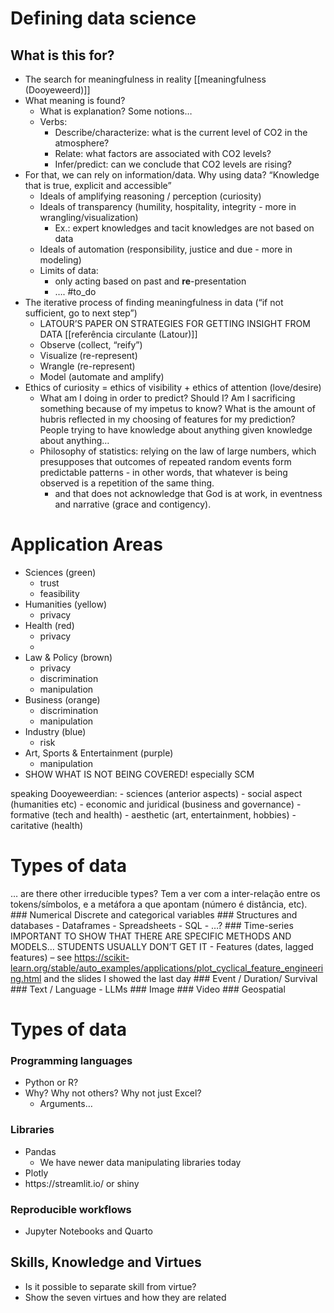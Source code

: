 
# Defining data science {data-stack-name="defining"}

## What is this for?
- The search for meaningfulness in reality [[meaningfulness (Dooyeweerd)]]
- What meaning is found?
	- What is explanation? Some notions...
	- Verbs:
		- Describe/characterize: what is the current level of CO2 in the atmosphere?
		- Relate: what factors are associated with CO2 levels?
		- Infer/predict: can we conclude that CO2 levels are rising?
- For that, we can rely on information/data. Why using data? "Knowledge that is true, explicit and accessible"
	- Ideals of amplifying reasoning / perception (curiosity)
	- Ideals of transparency (humility, hospitality, integrity - more in wrangling/visualization)
		- Ex.: expert knowledges and tacit knowledges are not based on data
	- Ideals of automation (responsibility, justice and due - more in modeling)
	- Limits of data:
		- only acting based on past and **re**-presentation
		- .... #to_do
- The iterative process of finding meaningfulness in data ("if not sufficient, go to next step")
	- LATOUR'S PAPER ON STRATEGIES FOR GETTING INSIGHT FROM DATA [[referência circulante (Latour)]]
	- Observe (collect, "reify")
	- Visualize (re-represent)
	- Wrangle (re-represent)
	- Model (automate and amplify)
- Ethics of curiosity = ethics of visibility + ethics of attention (love/desire)
	- What am I doing in order to predict? Should I? Am I sacrificing something because of my impetus to know? What is the amount of hubris reflected in my choosing of features for my prediction? People trying to have knowledge about anything given knowledge about anything...
	- Philosophy of statistics: relying on the law of large numbers, which presupposes that outcomes of repeated random events form predictable patterns - in other words, that whatever is being observed is a repetition of the same thing.
		- and that does not acknowledge that God is at work, in eventness and narrative (grace and contigency).
  
# Application Areas {data-stack-name="applications"}

- Sciences (green)
	- trust
	- feasibility
- Humanities (yellow)
	- privacy
- Health (red)
	- privacy
	- 
- Law & Policy (brown)
	- privacy
	- discrimination
	- manipulation
- Business (orange)
	- discrimination
	- manipulation
- Industry (blue)
	- risk
- Art, Sports & Entertainment (purple)
	- manipulation

- SHOW WHAT IS NOT BEING COVERED! especially SCM

speaking Dooyeweerdian:
- sciences (anterior aspects)
- social aspect (humanities etc)
- economic and juridical (business and governance)
- formative (tech and health)
- aesthetic (art, entertainment, hobbies)
- caritative (health)
  
# Types of data {data-stack-name="types"}

... are there other irreducible types? Tem a ver com a inter-relação entre os tokens/símbolos, e a metáfora a que apontam (número é distância, etc).
### Numerical
Discrete and categorical variables
### Structures and databases
- Dataframes
- Spreadsheets
- SQL
- ...?
### Time-series
IMPORTANT TO SHOW THAT THERE ARE SPECIFIC METHODS AND MODELS... STUDENTS USUALLY DON'T GET IT
- Features (dates, lagged features) – see [https://scikit-learn.org/stable/auto_examples/applications/plot_cyclical_feature_engineering.html](https://scikit-learn.org/stable/auto_examples/applications/plot_cyclical_feature_engineering.html) and the slides I showed the last day
###  Event / Duration/ Survival
### Text / Language
- LLMs
### Image
### Video
### Geospatial

# Types of data {data-stack-name="tools"}

### Programming languages
- Python or R?
- Why? Why not others? Why not just Excel?
	- Arguments...

### Libraries
- Pandas
	- We have newer data manipulating libraries today
- Plotly
- https://streamlit.io/ or shiny

### Reproducible workflows
- Jupyter Notebooks and Quarto

## Skills, Knowledge and Virtues
- Is it possible to separate skill from virtue?
- Show the seven virtues and how they are related
